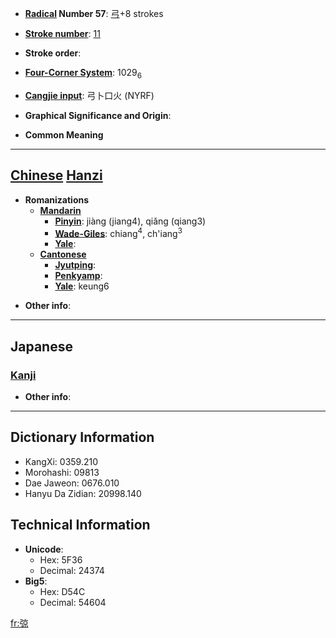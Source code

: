 * '''[[Wiktionary:Chinese radical index| Radical]] Number 57''': [[Wiktionary:Chinese radical index 弓|弓]]+8 strokes

* '''[[Wiktionary:Chinese total strokes index|Stroke number]]''': [[Wiktionary:Chinese total strokes index 11|11]]

* '''Stroke order''': 

* '''[[Wiktionary:Chinese four corner index|Four-Corner System]]''': 1029<sub>6</sub>

* '''[[Wiktionary:Chinese Cangjie index|Cangjie input]]''': 弓卜口火 (NYRF)

* '''Graphical Significance and Origin''': 

* '''Common Meaning'''

----

== [[Chinese]] [[Hanzi]] ==

* '''Romanizations'''
** '''[[Mandarin]]'''
*** '''[[Pinyin]]''': jiàng (jiang4), qiǎng (qiang3)
*** '''[[Wade-Giles]]''': chiang<sup>4</sup>, ch'iang<sup>3</sup>
*** '''[[Yale]]''': 
** '''[[Cantonese]]'''
*** '''[[Jyutping]]''':
*** '''[[Penkyamp]]''': 
*** '''[[Yale]]''': keung6

* '''Other info''': 

----

==Japanese==
===[[Kanji]]===
{{kanji|on readings=[[ぎょう]] (gyō), [[ごう]] (gō)
|kun readings=[[あみをはる]] (amioharu), [[わなをかける]] (wanaokakeru)
}}

* '''Other info''':  

----

== Dictionary Information ==

* KangXi: 0359.210
* Morohashi: 09813
* Dae Jaweon: 0676.010
* Hanyu Da Zidian: 20998.140

== Technical Information ==

* '''Unicode''':
** Hex: 5F36
** Decimal: 24374
* '''Big5''':
** Hex: D54C
** Decimal: 54604

[[fr:弶]]